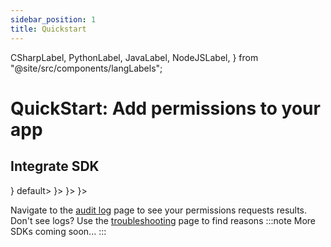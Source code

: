 ```yaml
---
sidebar_position: 1
title: Quickstart
---
```



  CSharpLabel,
  PythonLabel,
  JavaLabel,
  NodeJSLabel,
} from "@site/src/components/langLabels";

# QuickStart: Add permissions to your app

<IntroContent />

## Integrate SDK

<Tabs groupId="language">
<TabItem value="Node" label={<NodeJSLabel/>} default>
  <NodeJSExample />
</TabItem>
<TabItem value="Python" label={<PythonLabel/>}>
  <PythonExample />
</TabItem>
<TabItem value="Java"label={<JavaLabel/>}>
  <JavaExample />
</TabItem>
<TabItem value="Dotnet" label={<CSharpLabel/>}>
  <DotNetExample />
</TabItem>
</Tabs>

Navigate to the [audit log](https://app.permit.io/audit-log) page to see your permissions requests results.<br/>
Don't see logs? Use the [troubleshooting](../features/Audit-Logs/audit_logs_troubleshooting.mdx) page to find reasons
:::note
More SDKs coming soon...
:::
